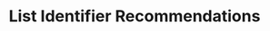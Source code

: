 ---
openapi: firework-v4-openapi get /identifier-recommendations/
title: List Identifier Recommendations
---